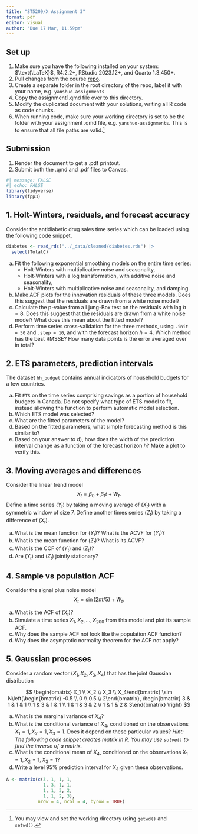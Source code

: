 ```yaml
---
title: "ST5209/X Assignment 3"
format: pdf
editor: visual
author: "Due 17 Mar, 11.59pm"
---
```


## Set up

1.  Make sure you have the following installed on your system: $\text{\LaTeX}$, R4.2.2+, RStudio 2023.12+, and Quarto 1.3.450+.
2.  Pull changes from the course [repo](https://github.com/yanshuotan/st5209-2024).
3.  Create a separate folder in the root directory of the repo, label it with your name, e.g. `yanshuo-assignments`
4.  Copy the assignment1.qmd file over to this directory.
5.  Modify the duplicated document with your solutions, writing all R code as code chunks.
6.  When running code, make sure your working directory is set to be the folder with your assignment .qmd file, e.g. `yanshuo-assignments`. This is to ensure that all file paths are valid.[^1]

[^1]: You may view and set the working directory using `getwd()` and `setwd()`.

## Submission

1.  Render the document to get a .pdf printout.
2.  Submit both the .qmd and .pdf files to Canvas.

```r
#| message: FALSE
#| echo: FALSE
library(tidyverse)
library(fpp3)
```

## 1. Holt-Winters, residuals, and forecast accuracy

Consider the antidiabetic drug sales time series which can be loaded using the following code snippet.

```r
diabetes <- read_rds("../_data/cleaned/diabetes.rds") |>
  select(TotalC)
```

a.  Fit the following exponential smoothing models on the entire time series:
    -   Holt-Winters with multiplicative noise and seasonality,
    -   Holt-Winters with a log transformation, with additive noise and seasonality,
    -   Holt-Winters with multiplicative noise and seasonality, and damping.
b.  Make ACF plots for the innovation residuals of these three models. Does this suggest that the residuals are drawn from a white noise model?
c.  Calculate the p-value from a Ljung-Box test on the residuals with lag $h=8$. Does this suggest that the residuals are drawn from a white noise model? What does this mean about the fitted model?
d.  Perform time series cross-validation for the three methods, using `.init = 50` and `.step = 10`, and with the forecast horizon $h=4$. Which method has the best RMSSE? How many data points is the error averaged over in total?

## 2. ETS parameters, prediction intervals

The dataset `hh_budget` contains annual indicators of household budgets for a few countries.

a.  Fit `ETS` on the time series comprising savings as a portion of household budgets in Canada. Do not specify what type of ETS model to fit, instead allowing the function to perform automatic model selection.
b.  Which ETS model was selected?
c.  What are the fitted parameters of the model?
d.  Based on the fitted parameters, what simple forecasting method is this similar to?
e.  Based on your answer to d), how does the width of the prediction interval change as a function of the forecast horizon $h$? Make a plot to verify this.

## 3. Moving averages and differences

Consider the linear trend model $$
X_t = \beta_0 + \beta_1 t + W_t.
$$ Define a time series $(Y_t)$ by taking a moving average of $(X_t)$ with a symmetric window of size 7. Define another times series $(Z_t)$ by taking a difference of $(X_t)$.

a.  What is the mean function for $(Y_t)$? What is the ACVF for $(Y_t)$?
b.  What is the mean function for $(Z_t)$? What is its ACVF?
c.  What is the CCF of $(Y_t)$ and $(Z_t)$?
d.  Are $(Y_t)$ and $(Z_t)$ jointly stationary?

## 4. Sample vs population ACF

Consider the signal plus noise model $$
X_t = \sin(2\pi t/5) + W_t.
$$

a.  What is the ACF of $(X_t)$?
b.  Simulate a time series $X_1,X_2,\ldots,X_{200}$ from this model and plot its sample ACF.
c.  Why does the sample ACF not look like the population ACF function?
d.  Why does the asymptotic normality theorem for the ACF not apply?

## 5. Gaussian processes

Consider a random vector $(X_1,X_2,X_3,X_4)$ that has the joint Gaussian distribution

$$
\begin{bmatrix} X_1 \\ X_2 \\ X_3 \\ X_4\end{bmatrix} \sim N\left(\begin{bmatrix} -0.5 \\ 0 \\ 0.5 \\ 2\end{bmatrix}, \begin{bmatrix} 3 & 1 & 1 & 1 \\ 1 & 3 & 1 & 1 \\ 1 & 1 & 3 & 2 \\ 1 & 1 & 2 & 3\end{bmatrix} \right)
$$

a.  What is the marginal variance of $X_4$?
b.  What is the conditional variance of $X_4$, conditioned on the observations $X_1=1,X_2=1,X_3=1$. Does it depend on these particular values? *Hint: The following code snippet creates matrix in R. You may use `solve()` to find the inverse of a matrix.*
c.  What is the conditional mean of $X_4$, conditioned on the observations $X_1=1,X_2=1,X_3=1$?
d.  Write a level 95% prediction interval for $X_4$ given these observations.

```r
A <- matrix(c(3, 1, 1, 1,
              1, 3, 1, 1,
              1, 1, 3, 2,
              1, 1, 2, 3),
            nrow = 4, ncol = 4, byrow = TRUE)
```
